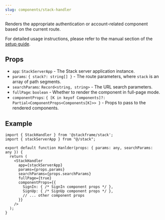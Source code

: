 ```yaml
---
slug: components/stack-handler
---
```


Renders the appropriate authentication or account-related component based on the current route.

For detailed usage instructions, please refer to the manual section of the [setup guide](../getting-started/setup.mdx).

## Props

- `app`: `StackServerApp` - The Stack server application instance.
- `params`: `{ stack?: string[] }` - The route parameters, where `stack` is an array of path segments.
- `searchParams`: `Record<string, string>` - The URL search parameters.
- `fullPage`: `boolean` - Whether to render the component in full-page mode.
- `componentProps`: `{ [K in keyof Components]?: Partial<ComponentProps<Components[K]>> }` - Props to pass to the rendered components.

## Example

```tsx title="app/handler/[...stack].tsx"
import { StackHandler } from '@stackframe/stack';
import { stackServerApp } from "@/stack";

export default function Hanlder(props: { params: any, searchParams: any }) {
  return (
    <StackHandler
      app={stackServerApp}
      params={props.params}
      searchParams={props.searchParams}
      fullPage={true}
      componentProps={{
        SignIn: { /* SignIn component props */ },
        SignUp: { /* SignUp component props */ },
        // ... other component props
      }}
    />
  );
}
```